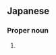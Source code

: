 ==Japanese==
{{ja-kanjitab|みつ|え}}

===Proper noun===
{{ja-pos|proper|みつえ}}

# {{given name|female|lang=ja|sort=みつえ}}